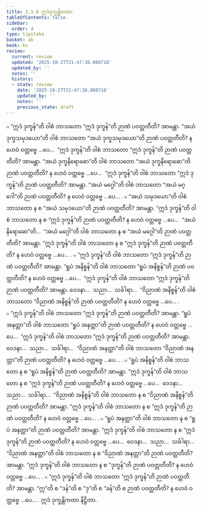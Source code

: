 ```yaml
---
title: 3.1.6 ဣဒံဒုက္ခန္တိကထာ
tableOfContents: false
sidebar:
  order: 4
type: tipitaka
basket: ab
book: kv
review:
  current: review
  updated: '2025-10-27T21:47:38.088718'
  updated_by: ''
  notes: ''
  history:
  - state: review
    date: '2025-10-27T21:47:38.088718'
    updated_by: ''
    notes: ''
    previous_state: draft
---
```



<ReviewStatus review={frontmatter.review} showDetails={true} />

<HypothesisAnnotation frontmatter={frontmatter} />

<DynamicBreadcrumb />

<Division number="618" book="kv" e="ch" v="32" p="329">

<Paragraph number="2046" book="kv">
๐ “ဣဒံ ဒုက္ခန်”တိ ဝါစံ ဘာသတော “ဣဒံ ဒုက္ခန်”တိ ဉာဏံ ပဝတ္တတီတိ? အာမန္တာ. “အယံ ဒုက္ခသမုဒယော”တိ ဝါစံ ဘာသတော “အယံ ဒုက္ခသမုဒယော”တိ ဉာဏံ ပဝတ္တတီတိ? န ဟေဝံ ဝတ္တဗ္ဗေ …ပေ…  “ဣဒံ ဒုက္ခန်”တိ ဝါစံ ဘာသတော “ဣဒံ ဒုက္ခန်”တိ ဉာဏံ ပဝတ္တတီတိ? အာမန္တာ. “အယံ ဒုက္ခနိရောဓော”တိ ဝါစံ ဘာသတော “အယံ ဒုက္ခနိရောဓော”တိ ဉာဏံ ပဝတ္တတီတိ? န ဟေဝံ ဝတ္တဗ္ဗေ …ပေ…  “ဣဒံ ဒုက္ခန်”တိ ဝါစံ ဘာသတော “ဣဒံ ဒုက္ခန်”တိ ဉာဏံ ပဝတ္တတီတိ? အာမန္တာ. “အယံ မဂ္ဂေါ”တိ ဝါစံ ဘာသတော “အယံ မဂ္ဂေါ”တိ ဉာဏံ ပဝတ္တတီတိ? န ဟေဝံ ဝတ္တဗ္ဗေ …ပေ… .
</Paragraph>

<Paragraph number="2047" book="kv">
๐ “အယံ သမုဒယော”တိ ဝါစံ ဘာသတော န စ “အယံ သမုဒယော”တိ ဉာဏံ ပဝတ္တတီတိ? အာမန္တာ. “ဣဒံ ဒုက္ခန်”တိ ဝါစံ ဘာသတော န စ “ဣဒံ ဒုက္ခန်”တိ ဉာဏံ ပဝတ္တတီတိ? န ဟေဝံ ဝတ္တဗ္ဗေ …ပေ…  “အယံ နိရောဓော”တိ…  “အယံ မဂ္ဂေါ”တိ ဝါစံ ဘာသတော န စ “အယံ မဂ္ဂေါ”တိ ဉာဏံ ပဝတ္တတီတိ? အာမန္တာ. “ဣဒံ ဒုက္ခန်”တိ ဝါစံ ဘာသတော န စ “ဣဒံ ဒုက္ခန်”တိ ဉာဏံ ပဝတ္တတီတိ? န ဟေဝံ ဝတ္တဗ္ဗေ …ပေ… .
</Paragraph>

</Division>
<Division number="619" book="kv" e="ch" v="32" p="329">

<Paragraph number="2048" book="kv">
๐ “ဣဒံ ဒုက္ခန်”တိ ဝါစံ ဘာသတော “ဣဒံ ဒုက္ခန်”တိ ဉာဏံ ပဝတ္တတီတိ? အာမန္တာ. “ရူပံ အနိစ္စန်”တိ ဝါစံ ဘာသတော “ရူပံ အနိစ္စန်”တိ ဉာဏံ ပဝတ္တတီတိ? န ဟေဝံ ဝတ္တဗ္ဗေ …ပေ…  “ဣဒံ ဒုက္ခန်”တိ ဝါစံ ဘာသတော “ဣဒံ ဒုက္ခန်”တိ ဉာဏံ ပဝတ္တတီတိ? အာမန္တာ. ဝေဒနာ…  သညာ…  သင်္ခါရာ…  “ဝိညာဏံ အနိစ္စန်”တိ ဝါစံ ဘာသတော “ဝိညာဏံ အနိစ္စန်”တိ ဉာဏံ ပဝတ္တတီတိ? န ဟေဝံ ဝတ္တဗ္ဗေ …ပေ… .
</Paragraph>

<Paragraph number="2049" book="kv">
๐ “ဣဒံ ဒုက္ခန်”တိ ဝါစံ ဘာသတော “ဣဒံ ဒုက္ခန်”တိ ဉာဏံ ပဝတ္တတီတိ? အာမန္တာ. “ရူပံ အနတ္တာ”တိ ဝါစံ ဘာသတော “ရူပံ အနတ္တာ”တိ ဉာဏံ ပဝတ္တတီတိ? န ဟေဝံ ဝတ္တဗ္ဗေ …ပေ…  “ဣဒံ ဒုက္ခန်”တိ ဝါစံ ဘာသတော “ဣဒံ ဒုက္ခန်”တိ ဉာဏံ ပဝတ္တတီတိ? အာမန္တာ. ဝေဒနာ…  သညာ…  သင်္ခါရာ…  “ဝိညာဏံ အနတ္တာ”တိ ဝါစံ ဘာသတော “ဝိညာဏံ အနတ္တာ”တိ ဉာဏံ ပဝတ္တတီတိ? န ဟေဝံ ဝတ္တဗ္ဗေ …ပေ… .
</Paragraph>

<Paragraph number="2050" book="kv">
๐ “ရူပံ အနိစ္စန်”တိ ဝါစံ ဘာသတော န စ “ရူပံ အနိစ္စန်”တိ ဉာဏံ ပဝတ္တတီတိ? အာမန္တာ. “ဣဒံ ဒုက္ခန်”တိ ဝါစံ ဘာသတော န စ “ဣဒံ ဒုက္ခန်”တိ ဉာဏံ ပဝတ္တတီတိ? န ဟေဝံ ဝတ္တဗ္ဗေ …ပေ…  ဝေဒနာ…  သညာ…  သင်္ခါရာ…  “ဝိညာဏံ အနိစ္စန်”တိ ဝါစံ ဘာသတော န စ “ဝိညာဏံ အနိစ္စန်”တိ ဉာဏံ ပဝတ္တတီတိ? အာမန္တာ. “ဣဒံ ဒုက္ခန်”တိ ဝါစံ ဘာသတော န စ “ဣဒံ ဒုက္ခန်”တိ ဉာဏံ ပဝတ္တတီတိ? န ဟေဝံ ဝတ္တဗ္ဗေ …ပေ… .
</Paragraph>

<Paragraph number="2051" book="kv">
๐ “ရူပံ အနတ္တာ”တိ ဝါစံ ဘာသတော န စ “ရူပံ အနတ္တာ”တိ ဉာဏံ ပဝတ္တတီတိ? အာမန္တာ. “ဣဒံ ဒုက္ခန်”တိ ဝါစံ ဘာသတော န စ “ဣဒံ ဒုက္ခန်”တိ ဉာဏံ ပဝတ္တတီတိ? န ဟေဝံ ဝတ္တဗ္ဗေ …ပေ…  ဝေဒနာ…  သညာ…  သင်္ခါရာ…  “ဝိညာဏံ အနတ္တာ”တိ ဝါစံ ဘာသတော န စ “ဝိညာဏံ အနတ္တာ”တိ ဉာဏံ ပဝတ္တတီတိ? အာမန္တာ. “ဣဒံ ဒုက္ခန်”တိ ဝါစံ ဘာသတော န စ “ဒုက္ခန်”တိ ဉာဏံ ပဝတ္တတီတိ? န ဟေဝံ ဝတ္တဗ္ဗေ …ပေ… .
</Paragraph>

</Division>
<Division number="620" book="kv" e="ch" v="32" p="330">

<Paragraph number="2052" book="kv">
๐ “ဣဒံ ဒုက္ခန်”တိ ဝါစံ ဘာသတော “ဣဒံ ဒုက္ခန်”တိ ဉာဏံ ပဝတ္တတီတိ? အာမန္တာ. “ဣ”တိ စ “ဒန်”တိ စ “ဒု”တိ စ “ခန်”တိ စ ဉာဏံ ပဝတ္တတီတိ? န ဟေဝံ ဝတ္တဗ္ဗေ …ပေ… .

</Paragraph>
</Division>

<Paragraph number="2053" type="center" book="kv">
ဣဒံ ဒုက္ခန္တိကထာ နိဋ္ဌိတာ.
</Paragraph>